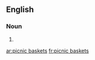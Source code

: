 ==English==

===Noun===
{{head|en}}

# {{plural of|picnic basket}}

[[ar:picnic baskets]]
[[fr:picnic baskets]]